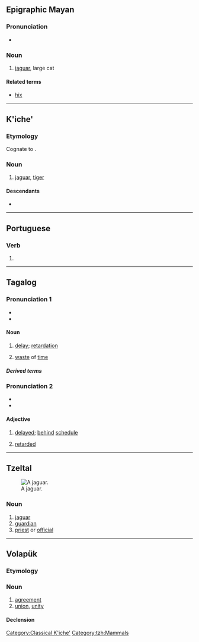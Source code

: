 {{also|bālam|bālām|baläm|bałam}}

==Epigraphic Mayan==

===Pronunciation===
* {{IPA|emy|/ɓɑlɑm/|/ɓɑhlɑm/}}

===Noun===
{{head|emy|noun}}

# [[jaguar]], large cat

====Related terms====
* [[hix]]

----

==K'iche'==

===Etymology===
Cognate to {{cog|yua|báalam}}.

===Noun===
{{head|quc|noun}}

# {{lb|quc|Classical K'iche'|}} [[jaguar]], [[tiger]]

====Descendants====
* {{desc|quc|baläm}}

[[Category:Classical K'iche']]

----

==Portuguese==

===Verb===
{{head|pt|verb form}}

# {{pt-verb-form-of|balar}}

----

==Tagalog==

===Pronunciation 1===
* {{hyph|tl|ba|lam}}
* {{tl-IPA}}

====Noun====
{{tl-noun}}

# [[delay]]; [[retardation]]
#: {{syn|tl|abala|antala|bimbin|tigil}}
# [[waste]] of [[time]]

=====Derived terms=====
{{der3|tl|balamin|bumalam|pagkabalam|kabalaman|mabalam}}

===Pronunciation 2===
* {{hyph|tl|ba|lam}}
* {{tl-IPA|balám}}

====Adjective====
{{tl-adj|balám}}

# [[delayed]]; [[behind]] [[schedule]]
#: {{syn|tl|antala|abala|huli}}
# [[retarded]]

----

==Tzeltal==
[[Image:Standing jaguar.jpg|thumb|right|A jaguar.]]

===Noun===
{{head|tzh|noun}}

# [[jaguar]]
# [[guardian]]
# [[priest]] or [[official]]

[[Category:tzh:Mammals]]

----

==Volapük==

===Etymology===
{{suffix|vo|bal|am}}

===Noun===
{{vo-noun}}

# [[agreement]]
# [[union]], [[unity]]

====Declension====
{{vo-decl-noun}}